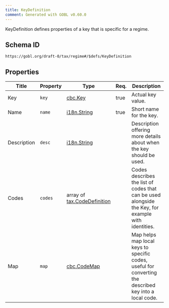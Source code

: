 ```yaml
---
title: KeyDefinition
comment: Generated with GOBL v0.60.0
---
```


KeyDefinition defines properties of a key that is specific for a regime.

## Schema ID

`https://gobl.org/draft-0/tax/regime#/$defs/KeyDefinition`

## Properties

| Title       | Property | Type                                                        | Req. | Description                                                                                            |
|-------------|----------|-------------------------------------------------------------|------|--------------------------------------------------------------------------------------------------------|
| Key         | `key`    | [cbc.Key](/draft-0/cbc/key)                                 | true | Actual key value.                                                                                      |
| Name        | `name`   | [i18n.String](/draft-0/i18n/string)                         | true | Short name for the key.                                                                                |
| Description | `desc`   | [i18n.String](/draft-0/i18n/string)                         |      | Description offering more details about when the key should be used.                                   |
| Codes       | `codes`  | array of [tax.CodeDefinition](/draft-0/tax/code_definition) |      | Codes describes the list of codes that can be used alongside the Key, for example with identities.     |
| Map         | `map`    | [cbc.CodeMap](/draft-0/cbc/code_map)                        |      | Map helps map local keys to specific codes, useful for converting the described key into a local code. |


